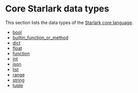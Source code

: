 <html devsite>
<head>
  <meta name="project_path" value="/_project.yaml">
  <meta name="book_path" value="/versions/6.0.0/_book.yaml">
</head>
<body>
<h1 class="page-title">Core Starlark data types</h1>

This section lists the data types of the <a href='https://github.com/bazelbuild/starlark/blob/master/spec.md#built-in-constants-and-functions'>Starlark core language</a>.

<ul>

<li><a href="/versions/6.0.0/rules/lib/bool">bool</a></li>

<li><a href="/versions/6.0.0/rules/lib/builtin_function_or_method">builtin_function_or_method</a></li>

<li><a href="/versions/6.0.0/rules/lib/dict">dict</a></li>

<li><a href="/versions/6.0.0/rules/lib/float">float</a></li>

<li><a href="/versions/6.0.0/rules/lib/function">function</a></li>

<li><a href="/versions/6.0.0/rules/lib/int">int</a></li>

<li><a href="/versions/6.0.0/rules/lib/json">json</a></li>

<li><a href="/versions/6.0.0/rules/lib/list">list</a></li>

<li><a href="/versions/6.0.0/rules/lib/range">range</a></li>

<li><a href="/versions/6.0.0/rules/lib/string">string</a></li>

<li><a href="/versions/6.0.0/rules/lib/tuple">tuple</a></li>
</ul>
</body>
</html>
